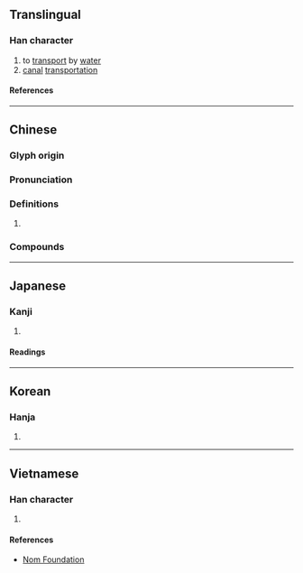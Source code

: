 {{character info/new}}
==Translingual==

===Han character===
{{Han char|rn=85|rad=水|as=11|sn=14|four=35166|canj=ETWA|ids=⿰氵曹}}

# to [[transport]] by [[water]]
# [[canal]] [[transportation]]

====References====
{{Han ref|kx=0645.240|dkj=18131|dj=1055.010|hdz=31718.020|uh=6F15}}

----

==Chinese==
{{zh-forms}}

===Glyph origin===
{{Han etym}}

===Pronunciation===
{{zh-pron
|m=cáo
|c=cou4
|h=pfs=
|md=
|mn=chô
|w=
|mc=y
|oc=y
|cat=v,n
}}

===Definitions===
{{zh-hanzi}}

# {{rfdef|zh}}

===Compounds===
{{zh-der|漕渠|漕運|漕糧|漕米|漕河|漕轉|運漕|轉漕}}

----

==Japanese==

===Kanji===
{{ja-kanji|grade=n|rs=水11}}

# {{rfdef|ja|sort=水11}}

====Readings====
{{ja-readings
|on=そう
|kun=こ-ぐ, はこ-ぶ
}}

----

==Korean==

===Hanja===
{{ko-hanja|조}}

# {{rfdef|ko|sort=水11}}

----

==Vietnamese==

===Han character===
{{vi-readings|rs=水11|reading=tảo}}

# {{rfdef|vi|sort=水11}}

====References====
*[http://nomfoundation.org/common/nom_details.php?codepoint=6f15 Nom Foundation]